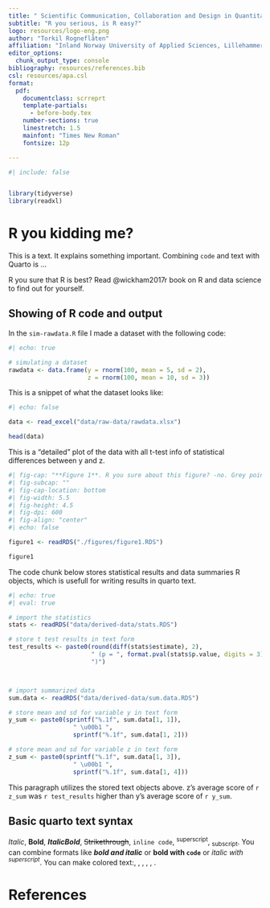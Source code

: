 ```yaml
---
title: " Scientific Communication, Collaboration and Design in Quantitative Research Using R"
subtitle: "R you serious, is R easy?"
logo: resources/logo-eng.png
author: "Torkil Rogneflåten"
affiliation: "Inland Norway University of Applied Sciences, Lillehammer, Norway"
editor_options:
  chunk_output_type: console
bibliography: resources/references.bib
csl: resources/apa.csl
format: 
  pdf:
    documentclass: scrreprt
    template-partials: 
      - before-body.tex
    number-sections: true
    linestretch: 1.5
    mainfont: "Times New Roman"
    fontsize: 12p

---
```


```r
#| include: false


library(tidyverse)
library(readxl)

```


# R you kidding me?

This is a text. It explains something important. Combining `code` and text with Quarto is ...

R you sure that R is best? Read @wickham2017r book on R and data science to find out for yourself.


## Showing of R code and output

In the `sim-rawdata.R` file I made a dataset with the following code:

```r
#| echo: true

# simulating a dataset
rawdata <- data.frame(y = rnorm(100, mean = 5, sd = 2),
                      z = rnorm(100, mean = 10, sd = 3))
```

This is a snippet of what the dataset looks like:

```r
#| echo: false

data <- read_excel("data/raw-data/rawdata.xlsx")

head(data)


```


This is a "detailed" plot of the data with all t-test info of statistical differences between y and z.

```r
#| fig-cap: "**Figure 1**. R you sure about this figure? -no. Grey points indicates individual values. Red crossline indicates the group average value."
#| fig-subcap: ""
#| fig-cap-location: bottom
#| fig-width: 5.5
#| fig-height: 4.5
#| fig-dpi: 600
#| fig-align: "center"
#| echo: false

figure1 <- readRDS("./figures/figure1.RDS")

figure1
```

\newpage

The code chunk below stores statistical results and data summaries R objects, which is usefull for writing results in quarto text. 

```r
#| echo: true
#| eval: true

# import the statistics
stats <- readRDS("data/derived-data/stats.RDS")

# store t test results in text form
test_results <- paste0(round(diff(stats$estimate), 2), 
                       " (p = ", format.pval(stats$p.value, digits = 3),
                       ")")



# import summarized data
sum.data <- readRDS("data/derived-data/sum.data.RDS")

# store mean and sd for variable y in text form
y_sum <- paste0(sprintf("%.1f", sum.data[1, 1]),
                  " \u00b1 ",
                  sprintf("%.1f", sum.data[1, 2]))

# store mean and sd for variable z in text form
z_sum <- paste0(sprintf("%.1f", sum.data[1, 3]),
                  " \u00b1 ",
                  sprintf("%.1f", sum.data[1, 4]))

```


This paragraph utilizes the stored text objects above. z's average score of `r z_sum` was `r test_results` higher than y's average score of `r y_sum`. 


## Basic quarto text syntax

*Italic*, **Bold**, ***ItalicBold***, ~~Strikethrough~~, `inline code`, ^superscript^, ~subscript~. 
You can combine formats like ***bold and italic*** or **bold with `code`** or *italic with ^superscript^*.
You can make colored text:\textcolor{red}{red}, \textcolor{yellow}{yellow}, \textcolor{blue}{blue}, \textcolor{green}{green}, \textcolor{purple}{purple}, \textcolor{orange}{orange}.


\newpage

# References {.unnumbered}

